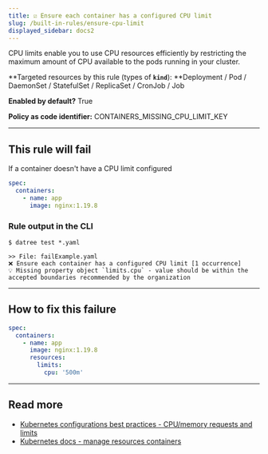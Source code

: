 ```yaml
---
title: ☑️ Ensure each container has a configured CPU limit
slug: /built-in-rules/ensure-cpu-limit
displayed_sidebar: docs2
---
```


CPU limits enable you to use CPU resources efficiently by restricting the maximum amount of CPU available to the pods running in your cluster.

**Targeted resources by this rule (types of **`kind`**): **Deployment / Pod / DaemonSet / StatefulSet / ReplicaSet / CronJob / Job

**Enabled by default?** True

**Policy as code identifier:** CONTAINERS_MISSING_CPU_LIMIT_KEY

---

## This rule will fail

If a container doesn't have a CPU limit configured

```yaml
spec:
  containers:
    - name: app
      image: nginx:1.19.8
```

### Rule output in the CLI

```terminal
$ datree test *.yaml

>> File: failExample.yaml
❌ Ensure each container has a configured CPU limit [1 occurrence]
💡 Missing property object `limits.cpu` - value should be within the accepted boundaries recommended by the organization
```

---

## How to fix this failure

```yaml
spec:
  containers:
    - name: app
      image: nginx:1.19.8
      resources:
        limits:
          cpu: '500m'
```

---

## Read more

- [Kubernetes configurations best practices - CPU/memory requests and limits](https://www.datree.io/resources/kubernetes-configurations-best-practices#anchor8)
- [Kubernetes docs - manage resources containers](https://kubernetes.io/docs/concepts/configuration/manage-resources-containers/)
